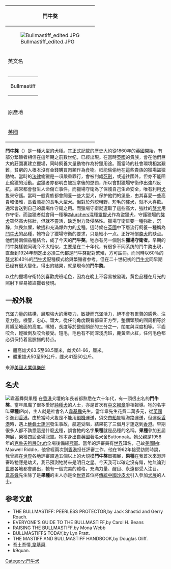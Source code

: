 <!-- The following is markup for the breed table; scroll down to get to the main text -->
{| border=1 cellspacing=0 align=right cellpadding=2
|- align=center bgcolor=pink
!鬥牛獒
|- align=center 
|[[File:Bullmastiff_edited.JPG|thumb]]
|- align=center bgcolor=pink
!英文名
|-
|
{| align=center
|-
|Bullmastiff
|}
|- align=center bgcolor=pink
!原產地
|- align=center
|[[英國|英國]]
|}
<!-- end of breed table -->

'''鬥牛獒'''（{{lang-en|Bullmastiff}}）是一種大型的犬種。其正式記載的歷史大約從1860年的[[英國|英國]]開始，有部分繁殖者相信在這年期之前數世纪，已經出現。在當時[[英國|英國]]的貴族，會在他們巨大的莊園裏建立獵場，同時飼養大量動物作為狩獵用途。而當時的社會環境相當艱難，貧窮的人根本沒有金錢購買肉類作為食物。祇能偷偷地在這些貴族的獵場盜獵動物。當時的[[法律|法律]]偷獵是一項嚴重罪行，會被判處[[死刑|死刑]]，或送往國外。但亦不能阻止偷獵的活動。盗獵者亦都明白被捉拿後的懲罰，所以會對獵場守衛作出強烈反抗。經常都會發生人命傷亡事件。而獵場守衛為了保謢自己生命安全，唯有利用[[犬|犬]]隻來守護。當時一般貴族都會飼養一些大型犬，保护他們的堡壘，由其喜愛一些高貴和優雅，長着漂亮的長毛大型犬。但對於外貌粗野，短毛的[[獒犬|獒犬]]，就不大喜歡。通常會送到自己的農場作守衛之用。而獵場守衛就選取了這些高大，強壯的[[獒犬|獒犬]]用作守衛。而盜獵者就會用一種稱為[[lurchers|lurchers]]混種[[靈提犬|靈提犬]]作為盜獵犬，守護獵場的[[獒犬|獒犬]]雖然高大強壯，但就不靈活，缺乏耐力及侵略性。獵場守衛雖要一種強壯，沉靜，無畏無懼，敏捷和充滿爆炸力的[[犬|犬]]種。這時候在[[英國|英國]]中下層流行飼養一種稱為[[鬥牛犬|鬥牛犬]]的品種，牠符合了獵場守衛的要求，只是細小一点。正好補償[[獒犬|獒犬]]的缺点。他們將兩個品種結合，成了今天的'''鬥牛獒'''。牠亦有另一個別名'''獵場守衛者'''。早期的鬥牛獒樣貌同現今不太相似，主要是在二十年代，有很多不同系统的鬥牛獒出現，直至到1924年制定出必須三代都是鬥牛獒配對繁殖，方可註冊。而同時以60％的[[獒犬|獒犬]]和40％的[[鬥牛犬|鬥牛犬]]配種模式給與繁殖者参考。但在二十世紀初的[[鬥牛犬|鬥牛犬]]同早期已经有很大變化，得出的結果，就是現今的'''鬥牛獒'''。

以往的獵場守衛特別喜歡虎班毛色，因為在晚上不容易被發現，黄色品種在月光的照射下容易被盜獵者發現。

==一般外貌==
充滿力量的結構，展現強大的爆發力，敏捷而充滿活力，絕不會有累贅的感覺。注意力強，機警，忠心。頭大，從任何角度觀看都呈正方型，整個頭額的圓周相等於肩膊至地面的高度。嘴短，長度等於整個頭部的三分之一，闊度與深度相等。平齒咬合，輕微倒及咬合接受。短毛，毛色有不同深淺虎班，鹿黃至火紅，任何毛色都必須保持着黑臉譜的特点。

*體高雄犬63.5至68.5厘米，雌犬61-66，厘米。
*體重雄犬50至59公斤，雌犬41至50公斤。

來源[[美國犬業俱樂部|美國犬業俱樂部]]

==名犬==
[[File:WKS_bullmastiff.JPG|韋基舜與'''果種''']]
在[[香港|香港]]犬壇的年長者都熟悉在六十年代，有一頭很出名的'''鬥牛獒'''。當年風魔了很多愛好[[純種犬|純種犬]]的人士，亦是首次有[[中文報章|中文報章]]爭相報導。牠的名字叫'''果種'''(Pip)，主人就是社會名人[[韋基舜|韋基舜]]先生。當年韋先生花費二萬多元，從[[英國|英國]]引進到[[香港|香港]]。由於當時犬隻是不能用[[飛機|飛機]]運送，須交由[[船|船]]隻經海路運送，但運返[[香港|香港]]時，遇上[[穌彝士運河|穌彝士運河]]發生事故，航道受阻，結果花了三個月才運送到[[香港|香港]]。早期很多人都不孰悉這是什麼[[犬|犬]]種，誤會牠的名字'''果種'''就是品種的名稱。'''果種'''參加五屆狗展，榮獲四屆全場[[冠軍|冠軍]]。牠本身出自[[英國|英國]]著名犬舍Buttonoak。牠父親是1958年的[[克魯夫狗展|克魯夫狗展]]Cruft全場後備總[[冠軍|冠軍]]。當年的評審員有[[世界|世界]]知名，己故[[美國|美國]]Mr. Maxwell Riddle，他曾經兩次到[[香港|香港]]担任評審工作。他在1962年接受訪問時說，我曾經在[[世界|世界]]各地評審超過五個以上的大規模'''鬥牛獒'''單獨展，'''果種'''在我首次來港評審時牠應是幼犬，我已預測牠將來是明日之星。今天我可以確定沒有錯，牠無論到[[世界|世界]]各地都會勝出，牠有一個完美的體格，充滿力量、醒目、永遠都受人注目。
[[韋基舜|韋基舜]]先生除了是'''果種'''的主人亦是全[[世界|世界]]首位將[[傳統中國沙皮犬|傳統中國沙皮犬]]引入參加[[犬展|犬展]]的人士。

==参考文獻==
*THE BULLMASTIFF: PEERLESS PROTECTOR,by Jack Shastid and Gerry Roach.
*EVERYONE'S GUIDE TO THE BULLMASTIFF,by Carol H. Beans
*RAISING THE BULLMASTIFF,by Mona Webb
*BULLMASTIFFS TODAY,by Lyn Pratt.
*THE MASTIFF AND BULLMASTIFF HANDBOOK,by Douglas Oliff.
*吾土吾情,[[韋基舜|韋基舜]].
*k9quan.

[[Category:鬥牛犬|Category:鬥牛犬]]